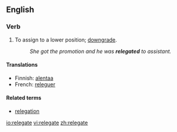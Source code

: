 ==English==
===Verb===
{{en-verb|relegat|ing}}

# To assign to a lower position; [[downgrade]].
#:''She got the promotion and he was '''relegated''' to assistant.''

====Translations====
*Finnish: [[alentaa]]
*French: [[releguer]]

====Related terms====
*[[relegation]]

[[io:relegate]]
[[vi:relegate]]
[[zh:relegate]]